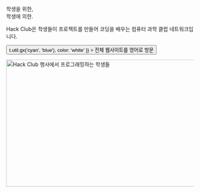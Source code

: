 
<Container variant="copy">

<Heading as="h1">
  학생을 위한,  <br />
  학생에 의한.
</Heading>

Hack Club은 학생들이 프로젝트를 만들어 코딩을 배우는 컴퓨터 과학 클럽 네트워크입니다.

<p>
  <Button
    as="a"
    href="https://hackclub.com/?ref=es"
    variant="ctaLg"
    sx={{
      backgroundImage: t => t.util.gx('cyan', 'blue'),
      color: 'white'
    }}
  >
    전체 웹사이트를 영어로 방문
  </Button>
</p>

<img
  alt="Hack Club 행사에서 프로그래밍하는 학생들"
  src="https://cloud-fot5q8jxp-hack-club-bot.vercel.app/0assemble.jpg"
  width="512"
  height="341"
/>

</Container>
